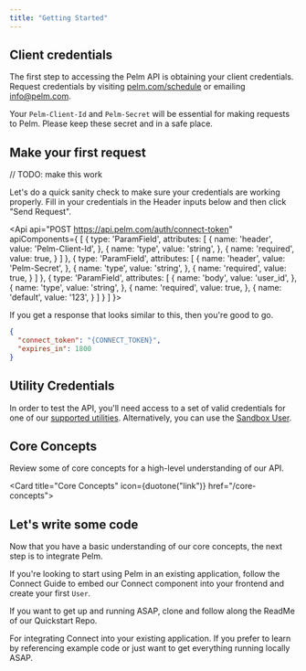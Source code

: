 ```yaml
---
title: "Getting Started"
---
```





## Client credentials

The first step to accessing the Pelm API is obtaining your client credentials. Request credentials by visiting [pelm.com/schedule](https://www.pelm.com/schedule) or emailing [info@pelm.com](mailto:info@pelm.com).

<Info>Your `Pelm-Client-Id` and `Pelm-Secret` will be essential for making requests to Pelm. Please keep these secret and in a safe place.</Info>

## Make your first request
// TODO: make this work

Let's do a quick sanity check to make sure your credentials are working properly. Fill in your credentials in the Header inputs below and then click "Send Request".

<Api api="POST https://api.pelm.com/auth/connect-token" apiComponents={
  [
    {
      type: 'ParamField',
      attributes: [
        {
          name: 'header',
          value: 'Pelm-Client-Id',
        },
        {
          name: 'type',
          value: 'string',
        },
        {
          name: 'required',
          value: true,
        }
      ]
    },
    {
      type: 'ParamField',
      attributes: [
        {
          name: 'header',
          value: 'Pelm-Secret',
        },
        {
          name: 'type',
          value: 'string',
        },
        {
          name: 'required',
          value: true,
        }
      ]
    },
    {
      type: 'ParamField',
      attributes: [
        {
          name: 'body',
          value: 'user_id',
        },
        {
          name: 'type',
          value: 'string',
        },
        {
          name: 'required',
          value: true,
        },
        {
          name: 'default',
          value: '123',
        }
      ]
    }
  ]
}>

</Api>

If you get a response that looks similar to this, then you're good to go.
```json Response
{
  "connect_token": "{CONNECT_TOKEN}",
  "expires_in": 1800
}
```

## Utility Credentials

In order to test the API, you'll need access to a set of valid credentials for one of our [supported utilities](/reference/utilities). Alternatively, you can use the [Sandbox User](/reference/sandbox-user).


## Core Concepts
Review some of core concepts for a high-level understanding of our API.

<Card title="Core Concepts" icon={duotone("link")} href="/core-concepts">
</Card>

## Let's write some code
Now that you have a basic understanding of our core concepts, the next step is to integrate Pelm.

If you're looking to start using Pelm in an existing application, follow the Connect Guide to embed our Connect component into your frontend and create your first `User`.

If you want to get up and running ASAP, clone and follow along the ReadMe of our Quickstart Repo.

<CardGroup cols={2}>
  <Card title="Connect Guide" icon={duotone("square-1")} color="#ea5a0c" href="/connect-guide">
    For integrating Connect into your existing application.
  </Card>
  <Card title="Quickstart Repo" icon={duotone("square-2")} color="#0285c7" href="https://github.com/Pelm-Technologies/quickstart">
    If you prefer to learn by referencing example code or just want to get everything running locally ASAP.
  </Card>
</CardGroup>